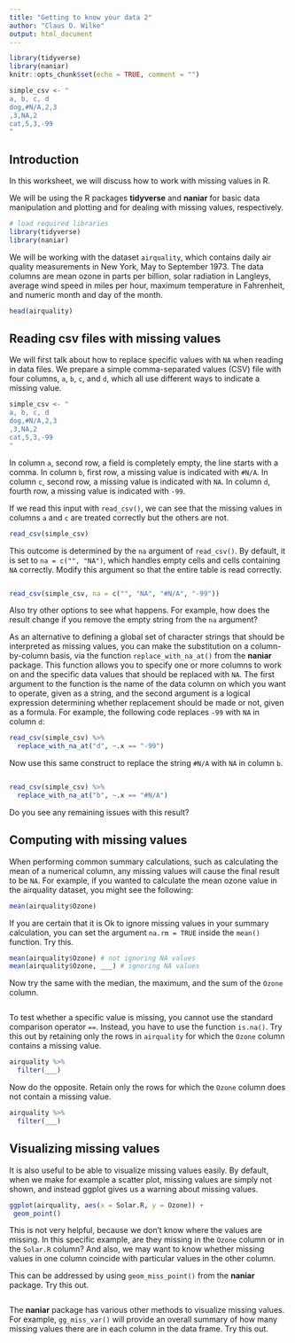 ```yaml
---
title: "Getting to know your data 2"
author: "Claus O. Wilke"
output: html_document
---
```


```r
library(tidyverse)
library(naniar)
knitr::opts_chunk$set(echo = TRUE, comment = "")

simple_csv <- "
a, b, c, d
dog,#N/A,2,3
,3,NA,2
cat,5,3,-99
"
```

## Introduction

In this worksheet, we will discuss how to work with missing values in R.

We will be using the R packages **tidyverse** and **naniar** for basic data manipulation and plotting and for dealing with missing values, respectively. 

```r
# load required libraries
library(tidyverse)
library(naniar)
```

We will be working with the dataset `airquality`, which contains daily air quality measurements in New York, May to September 1973. The data columns are mean ozone in parts per billion, solar radiation in Langleys, average wind speed in miles per hour, maximum temperature in Fahrenheit, and numeric month and day of the month.
```r
head(airquality)
```


## Reading csv files with missing values

We will first talk about how to replace specific values with `NA` when reading in data files. We prepare a simple comma-separated values (CSV) file with four columns, `a`, `b`, `c`, and `d`, which all use different ways to indicate a missing value.

```r
simple_csv <- "
a, b, c, d
dog,#N/A,2,3
,3,NA,2
cat,5,3,-99
"
```

In column `a`, second row, a field is completely empty, the line starts with a comma. In column `b`, first row, a missing value is indicated with `#N/A`. In column `c`, second row, a missing value is indicated with `NA`. In column `d`, fourth row, a missing value is indicated with `-99`.

If we read this input with `read_csv()`, we can see that the missing values in columns `a` and `c` are treated correctly but the others are not.

```r
read_csv(simple_csv)
```

This outcome is determined by the `na` argument of `read_csv()`. By default, it is set to `na = c("", "NA")`, which handles empty cells and cells containing `NA` correctly. Modify this argument so that the entire table is read correctly.

```r

```

```r
read_csv(simple_csv, na = c("", "NA", "#N/A", "-99"))
```

Also try other options to see what happens. For example, how does the result change if you remove the empty string from the `na` argument?


As an alternative to defining a global set of character strings that should be interpreted as missing values, you can make the substitution on a column-by-column basis, via the function  `replace_with_na_at()` from the **naniar** package. This function allows you to specify one or more columns to work on and the specific data values that should be replaced with `NA`. The first argument to the function is the name of the data column on which you want to operate, given as a string, and the second argument is a logical expression determining whether replacement should be made or not, given as a formula. For example, the following code replaces `-99` with `NA` in column `d`:

```r
read_csv(simple_csv) %>%
  replace_with_na_at("d", ~.x == "-99")
```

Now use this same construct to replace the string `#N/A` with `NA` in column `b`.

```r

```

```r
read_csv(simple_csv) %>%
  replace_with_na_at("b", ~.x == "#N/A")
```

Do you see any remaining issues with this result?

## Computing with missing values

When performing common summary calculations, such as calculating the mean of a numerical column, any missing values will cause the final result to be `NA`. For example, if you wanted to calculate the mean ozone value in the airquality dataset, you might see the following:

```r
mean(airquality$Ozone)
```

If you are certain that it is Ok to ignore missing values in your summary calculation, you can set the argument `na.rm = TRUE` inside the `mean()` function. Try this.

```r
mean(airquality$Ozone) # not ignoring NA values
mean(airquality$Ozone, ___) # ignoring NA values
```

Now try the same with the median, the maximum, and the sum of the `Ozone` column.

```r

```


To test whether a specific value is missing, you cannot use the standard comparison operator `==`. Instead, you have to use the function `is.na()`. Try this out by retaining only the rows in `airquality` for which the `Ozone` column contains a missing value.

```r
airquality %>%
  filter(___)
```


Now do the opposite. Retain only the rows for which the `Ozone` column does not contain a missing value.

```r
airquality %>%
  filter(___)
```

## Visualizing missing values

It is also useful to be able to visualize missing values easily. By default, when we make for example a scatter plot, missing values are simply not shown, and instead ggplot gives us a warning about missing values.

```r
ggplot(airquality, aes(x = Solar.R, y = Ozone)) +
 geom_point()
```

This is not very helpful, because we don't know where the values are missing. In this specific example, are they missing in the `Ozone` column or in the `Solar.R` column? And also, we may want to know whether missing values in one column coincide with particular values in the other column.

This can be addressed by using `geom_miss_point()` from the **naniar** package. Try this out.

```r

```


The **naniar** package has various other methods to visualize missing values. For example, `gg_miss_var()` will provide an overall summary of how many missing values there are in each column in the data frame. Try this out.

```r

```
